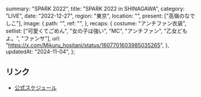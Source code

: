   summary: "SPARK 2022",
  title: "SPARK 2022 in SHINAGAWA",
  category: "LIVE",
  date: "2022-12-27",
  region: "東京",
  location: "",
  present: ["高嶺のなでしこ"],
  image: {
    path: "",
    ref: "",
  },
  recaps: {
    costume: "アンチファン衣装",
    setlist: ["可愛くてごめん", "女の子は強い", "MC", "アンチファン", "乙女どもよ。", "ファンサ"],
    url: "https://x.com/Mikuru_hositani/status/1607701603985035265",
  },
  updatedAt: "2024-11-04",
};

## リンク

- [公式スケジュール](https://takanenonadeshiko.jp/?p=618)
